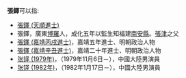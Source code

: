 '''張鐸'''可以指:
* [[張鐸_(天順進士)|張鐸 (天順進士)]]
* 張鐸，廣東[[博羅|博羅]]人，成化五年以監生知福建[[南安縣|南安縣]]。[[張津_(明朝)|張津]]之父
* [[張鐸_(嘉靖丙戌進士)|張鐸 (嘉靖丙戌進士)]]，嘉靖五年進士、明朝政治人物
* [[張鐸_(嘉靖辛丑進士)|張鐸 (嘉靖辛丑進士)]]，嘉靖二十年進士、明朝政治人物
* [[张铎_(1979年)|张铎 (1979年)]]，（1979年11月6日－），中國大陸男演員
* [[张铎_(1982年)|张铎 (1982年)]]，（1982年1月17日－），中國大陸男演員

{{Disambig|D|cat=二字张姓人名消歧义}}